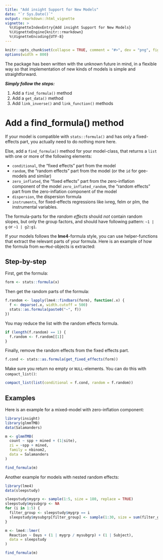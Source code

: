 ```yaml
---
title: "Add insight Support for New Models"
date: "`r Sys.Date()`"
output: rmarkdown::html_vignette
vignette: >
  %\VignetteIndexEntry{Add insight Support for New Models}
  %\VignetteEngine{knitr::rmarkdown}
  %\VignetteEncoding{UTF-8}
---
```


```r
knitr::opts_chunk$set(collapse = TRUE, comment = "#>", dev = "png", fig.width = 7, fig.height = 3.5, message = FALSE, warning = FALSE)
options(width = 800)
```

The package has been written with the unknown future in mind, in a flexible way so that implementation of new kinds of models is simple and straightforward.

***Simply follow the steps:***

1. Add a `find_formula()` method
2. Add a `get_data()` method
3. Add `link_inverse()` and `link_function()` methods

# Add a find_formula() method

If your model is compatible with `stats::formula()` and has only a fixed-effects part, you actually need to do nothing more here.

Else, add a `find_formula()` method for your model-class, that returns a `list` with one or more of the following elements:

* `conditional`, the "fixed effects" part from the model
* `random`, the "random effects" part from the model (or the `id` for gee-models and similar)
* `zero_inflated`, the "fixed effects" part from the zero-inflation component of the model
`zero_inflated_random`, the "random effects" part from the zero-inflation component of the model
* `dispersion`, the dispersion formula
* `instruments`, for fixed-effects regressions like ivreg, felm or plm, the instrumental variables.

The formula-parts for the _random effects_ should _not_ contain random slopes, but only the group factors, and should have following pattern: `~1 | g` or `~1 | g2:g1`.

If your models follows the **lme4**-formula style, you can use helper-functions that extract the relevant parts of your formula. Here is an example of how the formula from `merMod`-objects is extracted:

## Step-by-step

First, get the formula:

```r
form <- stats::formula(x)
```

Then get the random parts of the formula:

```r
f.random <- lapply(lme4::findbars(form), function(.x) {
  f <- deparse(.x, width.cutoff = 500)
  stats::as.formula(paste0("~", f))
})
```

You may reduce the list with the random effects formula.

```r
if (length(f.random) == 1) {
  f.random <- f.random[[1]]
}
```

Finally, remove the random effects from the fixed effects part.

```r
f.cond <- stats::as.formula(get_fixed_effects(form))
```

Make sure you return no empty or `NULL`-elements. You can do this with `compact_list()`:

```r
compact_list(list(conditional = f.cond, random = f.random))
```

## Examples

Here is an example for a mixed-model with zero-inflation component:

```r
library(insight)
library(glmmTMB)
data(Salamanders)

m <- glmmTMB(
  count ~ spp + mined + (1|site), 
  zi = ~spp + mined,
  family = nbinom2,
  data = Salamanders
)

find_formula(m)
```

Another example for models with nested random effects:

```r
library(lme4)
data(sleepstudy)

sleepstudy$mygrp <- sample(1:5, size = 180, replace = TRUE)
sleepstudy$mysubgrp <- NA
for (i in 1:5) {
  filter_group <- sleepstudy$mygrp == i
  sleepstudy$mysubgrp[filter_group] <- sample(1:30, size = sum(filter_group), replace = TRUE)
}

m <- lme4::lmer(
  Reaction ~ Days + (1 | mygrp / mysubgrp) + (1 | Subject),
  data = sleepstudy
)

find_formula(m)
```

